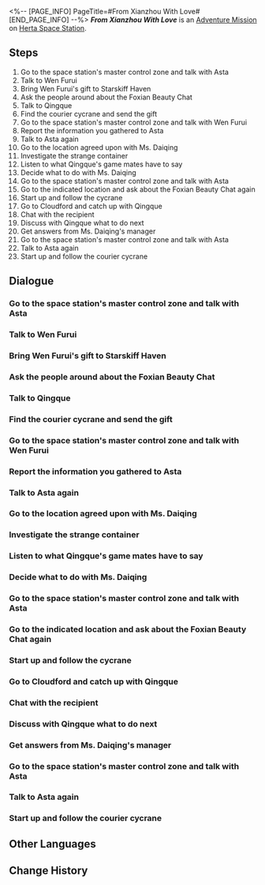 <%-- [PAGE_INFO]
PageTitle=#From Xianzhou With Love#
[END_PAGE_INFO] --%>
{{Stub|Dialogue.}}
{{Mission Infobox
|id            = 2020303
|title         = 
|image         = <!--Mission From Xianzhou With Love.png-->
|type          = Adventure
|event_name    = 
|chapter       = 
|requirements  = [[Trailblaze Mission]] ''[[Humming Antlers, Entwined Horns]]'' completed
|summary       = This concluded the truth behind the "Foxian Beauty Online Chat."<br />Regardless of whether Wen Furui knows the truth or not, he is determined to head to the Xianzhou Luofu.
|characters    = ???; Asta; Cycrane; Foxian Beauty Daiqing; Graceful Foxian Lady; Male Daiqing Lookalike; Nervous Girl; Passerby Diting; Passerby Hunk; Qingque; Sociable Foxian Man; Tired Player; Trailblazer; Wen Furui
|startLocation = [[Herta Space Station]] - [[Master Control Zone]]
|world         = Herta Space Station
|area          = Master Control Zone
|prev          = 
|next          = 
|rewards       = Trailblaze EXP*250; Stellar Jade*40; Traveler's Guide*2; Strale*25; Credit*15,000
}}
'''''From Xianzhou With Love''''' is an [[Adventure Mission]] on [[Herta Space Station]].

==Steps==
# Go to the space station's master control zone and talk with Asta
# Talk to Wen Furui
# Bring Wen Furui's gift to Starskiff Haven
# Ask the people around about the Foxian Beauty Chat
# Talk to Qingque
# Find the courier cycrane and send the gift
# Go to the space station's master control zone and talk with Wen Furui
# Report the information you gathered to Asta
# Talk to Asta again
# Go to the location agreed upon with Ms. Daiqing
# Investigate the strange container
# Listen to what Qingque's game mates have to say
# Decide what to do with Ms. Daiqing
# Go to the space station's master control zone and talk with Asta
# Go to the indicated location and ask about the Foxian Beauty Chat again
# Start up and follow the cycrane
# Go to Cloudford and catch up with Qingque
# Chat with the recipient
# Discuss with Qingque what to do next
# Get answers from Ms. Daiqing's manager
# Go to the space station's master control zone and talk with Asta
# Talk to Asta again
# Start up and follow the courier cycrane

<!--
==Gameplay Notes==

--><!--
==Trial Character==

-->
==Dialogue==
{{Stub Dialogue}}
{{Dialogue Start}}
:{{tx}}
{{Dialogue End}}

===Go to the space station's master control zone and talk with Asta===
{{Mission Description|type=adventure|location=Master Control Zone|update|You received a message from Asta, and she seems interested in the Foxian Beauty Chat in Xianzhou.<br />Asta wants to meet in the master control zone to talk face-to-face. What could it be that can't be said over a message?}}
{{Dialogue Start}}
:{{tx}}
{{Dialogue End}}

===Talk to Wen Furui===
{{Mission Description|type=adventure|location=Master Control Zone|update|Researcher Wen Furui is so addicted to the Foxian Beauty Chat that he wants to be posted to Xianzhou. You accept Asta's request to investigate this fishy situation. Best to have a chat with Researcher Wen Furui first.}}
{{Dialogue Start}}
:{{tx}}
{{Dialogue End}}

===Bring Wen Furui's gift to Starskiff Haven===
{{Mission Description|type=adventure|location=<!--to be added-->|update|To get the private invitation link to the Foxian Beauty Chat, you promised Wen Furui to send his gift to Xianzhou, but the Foxian Beauty Chat never disclosed the recipient's address. Instead, you have to find the in-person operative. And so the plot thickens...}}
{{Dialogue Start}}
:{{tx}}
{{Dialogue End}}

===Ask the people around about the Foxian Beauty Chat===
{{Mission Description|type=adventure|location=<!--to be added-->|update|Wen Furui sent an address where the in-person operative can be found. You are open and forthright, but now you have to meet with people like a spy. The passphrase is "Acquaintance from the mortal coil, luxurious gifts from beyond." Gather your courage and ask the people around you.}}
{{Dialogue Start}}
:{{tx}}
{{Dialogue End}}

===Talk to Qingque===
{{Mission Description|type=adventure|location=Central Starskiff Haven|update|Although you haven't found the in-person operative yet, intuition tells you that Qingque's appearance here is not a coincidence. She must know about the Foxian Beauty Chat. It's best to just ask her directly.}}
{{Dialogue Start}}
:{{tx}}
{{Dialogue End}}

===Find the courier cycrane and send the gift===
{{Mission Description|type=adventure|location=Central Starskiff Haven|update|You have a gift for Ms. Daiqing, and Qingque has a secret logistics identifier code. At least Wen Furui's precious gift can finally be sent. Go find the nearest place where you can access Heron Express' express service.}}
{{Dialogue Start}}
:{{tx}}
{{Dialogue End}}

===Go to the space station's master control zone and talk with Wen Furui===
{{Mission Description|type=adventure|location=Master Control Zone|update|After going through a lot of twists and turns, you finally sent Wen Furui's gift to Ms. Daiqing. Go chat with Wen Furui at the space station and tell him about it.}}
{{Dialogue Start}}
:{{tx}}
{{Dialogue End}}

===Report the information you gathered to Asta===
{{Mission Description|type=adventure|location=Master Control Zone|update|You got the premium membership from the manager, which may be a breakthrough to help Asta figure out the Foxian Beauty Chat. Report the information you gathered on this trip to the Luofu to her.}}
{{Dialogue Start}}
:{{tx}}
{{Dialogue End}}

===Talk to Asta again===
{{Mission Description|type=adventure|location=Master Control Zone|update|At Asta's request, you spent a ridiculous amount of money and let the other side delete the contact information. You don't quite understand this way of spending pocket money, but Asta seems to have a plan. It's Asta's money anyway, so it's best to ask her what she thinks.}}
{{Dialogue Start}}
:{{tx}}
{{Dialogue End}}

===Go to the location agreed upon with Ms. Daiqing===
{{Mission Description|type=adventure|location=Cloudford|update|Ms. Daiqing stopped broadcasting, her manager ran away, and her fans were at a loss for the sudden change. Since you can't find the manager, go to the agreed-upon place with Qingque and meet Ms. Daiqing face to face.}}
{{Dialogue Start}}
:{{tx}}
{{Dialogue End}}

===Investigate the strange container===
{{Mission Description|type=adventure|location=Cloudford|update|After encountering a group of fake Cloud Knights, you try to contact Ms. Daiqing to sort things out. At this moment, you hear the sound of a message being received coming from the container. Maybe the mysterious Ms. Daiqing is hiding... in the container?}}
{{Dialogue Start}}
:{{tx}}
{{Dialogue End}}

===Listen to what Qingque's game mates have to say===
{{Mission Description|type=adventure|location=Cloudford|update|Just when you are deciding what to do with Ms. Daiqing, Qingque's game mate, who is a genuine fan of Ms. Daiqing, wants to have a conversation with you right away. You don't know why he hides around the corner instead of joining the conversation. Go talk to the game mate.}}
{{Dialogue Start}}
:{{tx}}
{{Dialogue End}}

===Decide what to do with Ms. Daiqing===
{{Mission Description|type=adventure|location=Cloudford|update|The game mates hope you don't bring "Ms. Daiqing" to justice. After all, you're just an occasional passer-by who exposed a carefully hidden truth. Whether the truth should be revealed is up to you.}}
{{Dialogue Start}}
:{{tx}}
{{Dialogue End}}

===Go to the space station's master control zone and talk with Asta===
{{Mission Description|type=adventure|location=Central Starskiff Haven|update|You decide to bring "Ms. Daiqing" to the Realm-Keeping Commission to turn him in. At this point, the truth about the Foxian Beauty Chat has come to the surface, and it will be reported to Asta. Hopefully, this information will be of consideration for Wen Furui's transfer request.}}
{{Dialogue Start}}
:{{tx}}
{{Dialogue End}}

===Go to the indicated location and ask about the Foxian Beauty Chat again===
{{Mission Description|type=adventure|location=<!--to be added-->|update|You receive a message from Wen Furui. He found the exact location of the in-person operative and hopes you will quickly verify your identity and get the logistics identifier code. Like something out of a spy movie, it'll be gone if you're too late. Despite your suspicions, you decide to pick up the pace.}}
{{Dialogue Start}}
:{{tx}}
{{Dialogue End}}

===Start up and follow the cycrane===
{{Mission Description|type=adventure|location=Central Starskiff Haven|update|According to Qingque's observation, Wen Furui's gift has not been delivered to the recipient. Go check out the courier cycrane and see where it ended up.}}
{{Dialogue Start}}
:{{tx}}
{{Dialogue End}}

===Go to Cloudford and catch up with Qingque===
{{Mission Description|type=adventure|location=Cloudford|update|In order not to lose the courier cycrane, Qingque has already rushed to Cloudford. Hurry up and catch up with Qingque, don't make her wait too long.}}
{{Dialogue Start}}
:{{tx}}
{{Dialogue End}}

===Chat with the recipient===
{{Mission Description|type=adventure|location=Cloudford|update|You see a man signing for the package sent to Daiqing. Maybe this person knows something about Ms. Daiqing. Go and find out who he is.}}
{{Dialogue Start}}
:{{tx}}
{{Dialogue End}}

===Discuss with Qingque what to do next===
{{Mission Description|type=adventure|location=Cloudford|update|Shortly after receiving your premium membership, you receive your first Foxian Beauty Chat service. Discuss with Qingque what to do next.}}
{{Dialogue Start}}
:{{tx}}
{{Dialogue End}}

===Get answers from Ms. Daiqing's manager===
{{Mission Description|type=adventure|location=Cloudford|update|Asta is suspicious of Ms. Daiqing's attempt to circumvent her manager and communicate with you directly. Just in case, find Daiqing's manager to see if there is any news before meeting Daiqing at Cloudford.}}
{{Dialogue Start}}
:{{tx}}
{{Dialogue End}}

===Go to the space station's master control zone and talk with Asta===
{{Mission Description|type=adventure|location=Master Control Zone|update|You decide to let "Ms. Daiqing" expose his own facade online. At this point, the truth about the Foxian Beauty Chat has come to the surface, and it will be reported to Asta. Hopefully, this information will be of consideration for Wen Furui's transfer request.}}
{{Dialogue Start}}
:{{tx}}
{{Dialogue End}}

===Talk to Asta again===
{{Mission Description|type=adventure|location=Master Control Zone|update|The manipulation of the Foxian Beauty Chat doesn't seem too great, but you can guess from her slightly vague words that if things carry on like this, some fraud is bound to happen. It might be best to discuss this with Asta again.}}
{{Dialogue Start}}
:{{tx}}
{{Dialogue End}}

===Start up and follow the courier cycrane===
{{Mission Description|type=adventure|location=Cloudford|update|You start up the courier cycrane and plan to follow this bird to track down Ms. Daiqing under the suggestion of Qingque. Follow the cycrane and see where it heads to.}}
{{Dialogue Start}}
:{{tx}}
{{Dialogue End}}

==Other Languages==
{{Other Languages
|en   = From Xianzhou With Love
|zhs  = 仙舟追爱记
|zht  = 仙舟追愛記
|ja   = 仙舟追愛記
|ko   = 선주의 사랑 쫓기
|es   = Desde Xianzhou con amor
|fr   = Bons baisers de Xianzhou
|ru   = Из Сяньчжоу с любовью
|th   = ตามรักใน Xianzhou
|vi   = Câu Chuyện Tình Yêu Từ Xianzhou
|de   = Verlockung der Liebe in Xianzhou
|id   = Mengejar Cinta di Xianzhou
|pt   = Do Xianzhou Com Amor
}}

==Change History==
{{Change History|1.0}}
